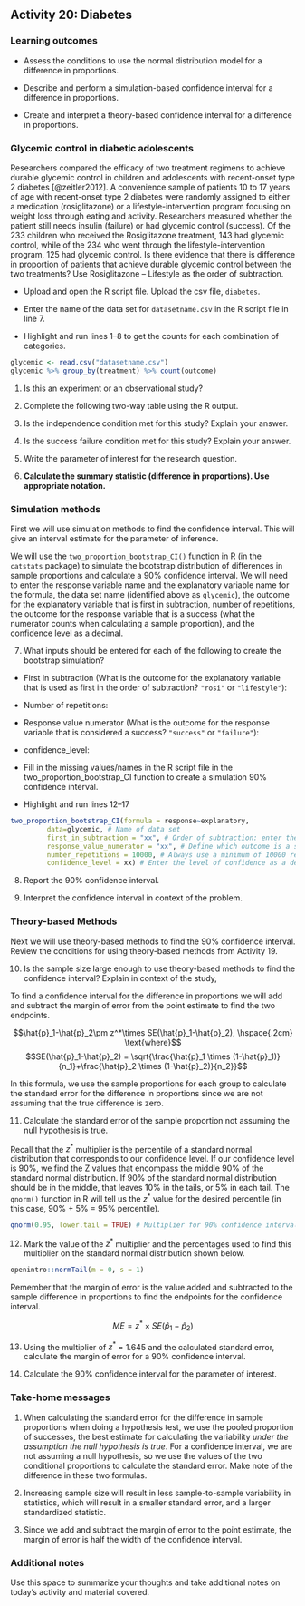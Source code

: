## Activity 20:  Diabetes

\setstretch{1}

### Learning outcomes

* Assess the conditions to use the normal distribution model for a difference in proportions.

* Describe and perform a simulation-based confidence interval for a difference in proportions.

* Create and interpret a theory-based confidence interval for a difference in proportions.

### Glycemic control in diabetic adolescents

Researchers compared the efficacy of two treatment regimens to achieve durable glycemic control in children and adolescents with recent-onset type 2 diabetes [@zeitler2012].  A convenience sample of patients 10 to 17 years of age with recent-onset type 2 diabetes were randomly assigned to either a medication (rosiglitazone) or a lifestyle-intervention program focusing on weight loss through eating and activity.  Researchers measured whether the patient still needs insulin (failure) or had glycemic control (success).  Of the 233 children who received the Rosiglitazone treatment, 143 had glycemic control, while of the 234 who went through the lifestyle-intervention program, 125 had glycemic control. Is there evidence that there is difference in proportion of patients that achieve durable glycemic control between the two treatments?  Use Rosiglitazone – Lifestyle as the order of subtraction.

* Upload and open the R script file. Upload the csv file, `diabetes`. 

* Enter the name of the data set for `datasetname.csv` in the R script file in line 7. 

* Highlight and run lines 1--8 to get the counts for each combination of categories.

```r
glycemic <- read.csv("datasetname.csv")
glycemic %>% group_by(treatment) %>% count(outcome)
```

1. Is this an experiment or an observational study?
\vspace{0.2in}

2. Complete the following two-way table using the R output.

\begin{center}
\begin{tabular}{|c|c|c|c|}\hline
 & \multicolumn{2}{|c|}{\textbf{Treatment}} & \\ \hline
\textbf{Outcome} & \hspace{0.35in} rosiglitazone \hspace{0.35in} & \hspace{0.35in} lifestyle \hspace{0.35in} & \hspace{0.35in} Total \hspace{0.35in} \\ \hline
 glycemic control & & & \\ 
 (success) & & & \\ \hline
 insulin required & & & \\ 
 (failure) & & & \\ \hline
 Total & & &  \\ 
 & & & \\ \hline  
\end{tabular}
\end{center}

3. Is the independence condition met for this study? Explain your answer.
\vspace{0.6in}

4. Is the success failure condition met for this study?  Explain your answer.

\vspace{0.6in}

5. Write the parameter of interest for the research question.
\vspace{0.6in}

6. **Calculate the summary statistic (difference in proportions).  Use appropriate notation.**
\vspace{0.3in}

### Simulation methods {-}

First we will use simulation methods to find the confidence interval.  This will give an interval estimate for the parameter of inference.

We will use the `two_proportion_bootstrap_CI()` function in R (in the `catstats` package) to simulate the bootstrap distribution of differences in sample proportions and calculate a 90\% confidence interval. We will need to enter the response variable name and the explanatory variable name for the formula, the data set name (identified above as `glycemic`), the outcome for the explanatory variable that is first in subtraction, number of repetitions, the outcome for the response variable that is a success (what the numerator counts when calculating a sample proportion), and the confidence level as a decimal.

7.  What inputs should be entered for each of the following to create the bootstrap simulation?
\vspace{1mm}

* First in subtraction (What is the outcome for the explanatory variable that is used as first in the order of subtraction? `"rosi"` or `"lifestyle"`):

\vspace{.15in}
* Number of repetitions:

\vspace{.15in}
* Response value numerator (What is the outcome for the response variable that is considered a success? `"success"` or `"failure"`):

\vspace{.15in}
* confidence_level:

\vspace{.15in}

* Fill in the missing values/names in the R script file in the two_proportion_bootstrap_CI function to create a simulation 90\% confidence interval.  

* Highlight and run lines 12--17

```r
two_proportion_bootstrap_CI(formula = response~explanatory, 
         data=glycemic, # Name of data set
         first_in_subtraction = "xx", # Order of subtraction: enter the name of Group 1
         response_value_numerator = "xx", # Define which outcome is a success 
         number_repetitions = 10000, # Always use a minimum of 10000 repetitions
         confidence_level = xx) # Enter the level of confidence as a decimal
```

8.  Report the 90\% confidence interval.

\vspace{0.3in}

9.  Interpret the confidence interval in context of the problem.

\vspace{1in}

\newpage

### Theory-based Methods {-}

Next we will use theory-based methods to find the 90\% confidence interval.  Review the conditions for using theory-based methods from Activity 19.

10.  Is the sample size large enough to use theory-based methods to find the confidence interval?  Explain in context of the study,

\vspace{1.0in}


To find a confidence interval for the difference in proportions we will add and subtract the margin of error from the point estimate to find the two endpoints.

 $$\hat{p}_1-\hat{p}_2\pm z^*\times SE(\hat{p}_1-\hat{p}_2), \hspace{.2cm} \text{where}$$
 $$SE(\hat{p}_1-\hat{p}_2) = \sqrt{\frac{\hat{p}_1 \times  (1-\hat{p}_1)}{n_1}+\frac{\hat{p}_2 \times  (1-\hat{p}_2)}{n_2}}$$
 
In this formula, we use the sample proportions for each group to calculate the standard error for the difference in proportions since we are not assuming that the true difference is zero.

11. Calculate the standard error of the sample proportion not assuming the null hypothesis is true.

\vspace{0.5in}

Recall that the $z^*$ multiplier is the percentile of a standard normal distribution that corresponds to our confidence level. If our confidence level is 90\%, we find the Z values that encompass the middle 90\% of the standard normal distribution. If 90\% of the standard normal distribution should be in the middle, that leaves 10\% in the tails, or 5\% in each tail.  The `qnorm()` function in R will tell us the $z^*$ value for the desired percentile (in this case, 90\% + 5\% = 95\% percentile). 

```r
qnorm(0.95, lower.tail = TRUE) # Multiplier for 90% confidence interval
```

12. Mark the value of the $z^*$ multiplier and the percentages used to find this multiplier on the standard normal distribution shown below.  

```r
openintro::normTail(m = 0, s = 1)
```

\vspace{1mm}

\newpage

Remember that the margin of error is the value added and subtracted to the sample difference in proportions to find the endpoints for the confidence interval.

$$ME = z^*\times SE(\hat{p}_1 - \hat{p}_2)$$

13. Using the multiplier of $z^*$ = 1.645 and the calculated standard error, calculate the margin of error for a 90\% confidence interval.

\vspace{0.8in}

14. Calculate the 90\% confidence interval for the parameter of interest. 

\vspace{1in}

### Take-home messages

1. When calculating the standard error for the difference in sample proportions when doing a hypothesis test, we use the pooled proportion of successes, the best estimate for calculating the variability *under the assumption the null hypothesis is true*.  For a confidence interval, we are not assuming a null hypothesis, so we use the values of the two conditional proportions to calculate the standard error.  Make note of the difference in these two formulas. 

2.  Increasing sample size will result in less sample-to-sample variability in statistics, which will result in a smaller standard error, and a larger standardized statistic.  

3.  Since we add and subtract the margin of error to the point estimate, the margin of error is half the width of the confidence interval.  

### Additional notes

Use this space to summarize your thoughts and take additional notes on today's activity and material covered.

\newpage
